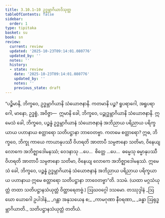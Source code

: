```yaml
---
title: 3.10.1–10 ဥဒ္ဓမ္ဘာဂိယာဒိသုတ္တ
tableOfContents: false
sidebar:
  order: 1
type: tipitaka
basket: su
book: sn
review:
  current: review
  updated: '2025-10-23T09:14:01.080776'
  updated_by: ''
  notes: ''
  history:
  - state: review
    date: '2025-10-23T09:14:01.080776'
    updated_by: ''
    notes: ''
    previous_state: draft
---
```



<ReviewStatus review={frontmatter.review} showDetails={true} />

<HypothesisAnnotation frontmatter={frontmatter} />

<DynamicBreadcrumb />

<Division number="461–470" book="sn" e="ch" v="18" p="346">

<Paragraph number="992" book="sn">
“ပဉ္စိမာနိ, ဘိက္ခဝေ, ဥဒ္ဓမ္ဘာဂိယာနိ သံယောဇနာနိ. ကတမာနိ ပဉ္စ? ရူပရာဂေါ, အရူပရာဂေါ, မာနော, ဥဒ္ဓစ္စံ, အဝိဇ္ဇာ—  ဣမာနိ ခေါ, ဘိက္ခဝေ, ပဉ္စုဒ္ဓမ္ဘာဂိယာနိ သံယောဇနာနိ. ဣမေသံ ခေါ, ဘိက္ခဝေ, ပဉ္စန္နံ ဥဒ္ဓမ္ဘာဂိယာနံ သံယောဇနာနံ အဘိညာယ ပရိညာယ ပရိက္ခယာယ ပဟာနာယ စတ္တာရော သတိပဋ္ဌာနာ ဘာဝေတဗ္ဗာ.
</Paragraph>

<Paragraph number="993" book="sn">
ကတမေ စတ္တာရော? ဣဓ, ဘိက္ခဝေ, ဘိက္ခု ကာယေ ကာယာနုပဿီ ဝိဟရတိ အာတာပီ သမ္ပဇာနော သတိမာ, ဝိနေယျ လောကေ အဘိဇ္ဈာဒေါမနဿံ; ဝေဒနာသု …ပေ…  စိတ္တေ …ပေ…  ဓမ္မေသု ဓမ္မာနုပဿီ ဝိဟရတိ အာတာပီ သမ္ပဇာနော သတိမာ, ဝိနေယျ လောကေ အဘိဇ္ဈာဒေါမနဿံ. ဣမေသံ ခေါ, ဘိက္ခဝေ, ပဉ္စန္နံ ဥဒ္ဓမ္ဘာဂိယာနံ သံယောဇနာနံ အဘိညာယ ပရိညာယ ပရိက္ခယာယ ပဟာနာယ ဣမေ စတ္တာရော သတိပဋ္ဌာနာ ဘာဝေတဗ္ဗာ”တိ.

</Paragraph>
</Division>

<Paragraph number="994" type="center" book="sn">
ဒသမံ.


</Paragraph>

<Paragraph number="995" type="center" book="sn">
(ယထာ မဂ္ဂသံယုတ္တံ တထာ သတိပဋ္ဌာနသံယုတ္တံ ဝိတ္ထာရေတဗ္ဗံ.)

</Paragraph>

<Paragraph number="996" type="center" book="sn">
ဩဃဝဂ္ဂေါ ဒသမော.



</Paragraph>

<Paragraph number="997" type="center" book="sn">
တဿုဒ္ဒါနံ


</Paragraph>

<Paragraph number="998" type="verses" book="sn">
_ဩဃော ယောဂေါ ဥပါဒါနံ,_  
_ဂန္ထာ အနုသယေန စ;_  
_ကာမဂုဏာ နီဝရဏာ,_  
_ခန္ဓာ ဩရုဒ္ဓမ္ဘာဂိယာတိ._  


</Paragraph>

<Paragraph number="999" type="center" book="sn">
သတိပဋ္ဌာနသံယုတ္တံ တတိယံ.
</Paragraph>